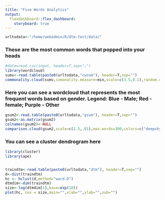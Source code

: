 ```yaml
---
title: "Five Words Analytics"
output: 
  flexdashboard::flex_dashboard:
    storyboard: true
---
```

```r
urltodata<-"/home/webadmin/R/dtm-test/data/"
```
### These are the most common words that popped into your heads

```r
#data=read.csv(input, header=T,sep=";")
library(wordcloud)
sumv<-read.table(paste0(urltodata,"cwsum"), header=T,sep="")
commonality.cloud(sumv,comonality.measure=min,scale=c(3.5,0.1),random.order=F, colors = brewer.pal(6, "PuBuGn"),use.layout.r=F)


```


### Here you can see a wordcloud that represents the most frequent words based on gender. Legend: Blue - Male; Red - female; Purple - Other

```r
gsum2<-read.table(paste0(urltodata,"gsum"), header=T,sep="")
gsum2<-as.matrix(gsum2)
colnames(gsum2)<-NULL
comparison.cloud(gsum2,scale=c(2.5,.01),max.words=300,colors=c("deepskyblue3","firebrick2","darkorchid3"))

```


### You can see a cluster dendrogram here

```r
library(cluster)
library(ape)


traindtm<-read.table(paste0(urltodata,"dtm"), header=T,sep="")
d<-dist(traindtm)
hc <- hclust(d,method="ward.D")
dtmdim<-dim(traindtm)
size<-log(dtmdim[1],base=exp(10))
plot(hc, cex = size,main="",xlab="",ylab="",sub="")

```